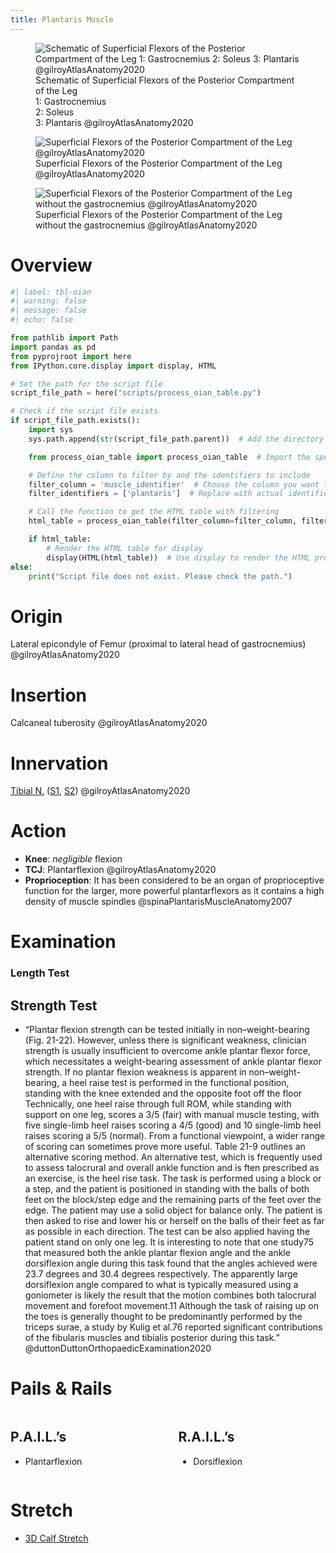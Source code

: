 ```yaml
---
title: Plantaris Muscle
---
```




:::{layout-ncol="3"}

![Schematic of Superficial Flexors of the Posterior Compartment of the Leg </br> 1: Gastrocnemius </br> 2: Soleus </br> 3: Plantaris @gilroyAtlasAnatomy2020 ](/The Archive/Anatomy/Skeletal Muscles/Lower limb muscles/Knee and Lower Leg/Posterior compartment/images/gilroyatlas fig32.23a leg posterior compartment schematic.png)

![Superficial Flexors of the Posterior Compartment of the Leg @gilroyAtlasAnatomy2020](/The Archive/Anatomy/Skeletal Muscles/Lower limb muscles/Knee and Lower Leg/Posterior compartment/images/gilroyatlas fig32.23b leg superficial posterior compartment.png)

![Superficial Flexors of the Posterior Compartment of the Leg without the gastrocnemius @gilroyAtlasAnatomy2020](/The Archive/Anatomy/Skeletal Muscles/Lower limb muscles/Knee and Lower Leg/Posterior compartment/images/gilroyatlas fig32.23c leg superficial posterior compartment without gastroc.png)

:::

# Overview

```python
#| label: tbl-oian
#| warning: false
#| message: false
#| echo: false

from pathlib import Path
import pandas as pd
from pyprojroot import here
from IPython.core.display import display, HTML

# Set the path for the script file
script_file_path = here("scripts/process_oian_table.py")

# Check if the script file exists
if script_file_path.exists():
    import sys
    sys.path.append(str(script_file_path.parent))  # Add the directory of the script to the system path

    from process_oian_table import process_oian_table  # Import the specific function

    # Define the column to filter by and the identifiers to include
    filter_column = 'muscle_identifier'  # Choose the column you want to filter by
    filter_identifiers = ['plantaris']  # Replace with actual identifiers you want to include

    # Call the function to get the HTML table with filtering
    html_table = process_oian_table(filter_column=filter_column, filter_identifiers=filter_identifiers)

    if html_table:
        # Render the HTML table for display
        display(HTML(html_table))  # Use display to render the HTML properly
else:
    print("Script file does not exist. Please check the path.")

```




# Origin {#origin}
Lateral epicondyle of Femur (proximal to lateral head of gastrocnemius) @gilroyAtlasAnatomy2020

# Insertion {#insertion}

Calcaneal tuberosity @gilroyAtlasAnatomy2020 

# Innervation {#innervation}

[Tibial N.]({{< var ref-tibial-nerve.path >}}) ([S1]({{< var ref-nerve-root.s1 >}}), [S2]({{< var ref-nerve-root.s2 >}})) @gilroyAtlasAnatomy2020 

# Action {#action}

- **Knee**: *negligible* flexion
- **TCJ**: Plantarflexion @gilroyAtlasAnatomy2020
- **Proprioception**: It has been considered to be an organ of proprioceptive function for the larger, more powerful plantarflexors as it contains a high density of muscle spindles @spinaPlantarisMuscleAnatomy2007 




# Examination

:::{layout-ncol="3"}

### Length Test

:::

## Strength Test

- "Plantar flexion strength can be tested initially in non–weight-bearing (Fig. 21-22). However, unless there is significant weakness, clinician strength is usually insufficient to overcome ankle plantar flexor force, which necessitates a weight-bearing assessment of ankle plantar flexor strength. If no plantar flexion weakness is apparent in non–weight-bearing, a heel raise test is performed in the functional position, standing with the knee extended and the opposite foot off the floor Technically, one heel raise through full ROM, while standing with support on one leg, scores a 3/5 (fair) with manual muscle testing, with five single-limb heel raises scoring a 4/5 (good) and 10 single-limb heel raises scoring a 5/5 (normal). From a functional viewpoint, a wider range of scoring can sometimes prove more useful. Table 21-9 outlines an alternative scoring method. An alternative test, which is frequently used to assess talocrural and overall ankle function and is ften prescribed as an exercise, is the heel rise task. The task is performed using a block or a step, and the patient is positioned in standing with the balls of both feet on the block/step edge and the remaining parts of the feet over the edge. The patient may use a solid object for balance only. The patient is then asked to rise and lower his or herself on the balls of their feet as far as possible in each direction. The test can be also applied having the patient stand on only one leg. It is interesting to note that one study75 that measured both the ankle plantar flexion angle and the ankle dorsiflexion angle during this task found that the angles achieved were 23.7 degrees and 30.4 degrees respectively. The apparently large dorsiflexion angle compared to what is typically measured using a goniometer is likely the result that the motion combines both talocrural movement and forefoot movement.11 Although the task of raising up on the toes is generally thought to be predominantly performed by the triceps surae, a study by Kulig et al.76 reported significant contributions of the fibularis muscles and tibialis posterior during this task." @duttonDuttonOrthopaedicExamination2020 


# Pails & Rails {#pails-rails}

::: {.columns}
::: {.column}
## P.A.I.L.'s

- Plantarflexion

:::
::: {.column}
## R.A.I.L.'s

- Dorsiflexion

:::
:::


# Stretch {#stretch}

- [3D Calf Stretch]({{< var ref-3d-calf-stretch.path >}})